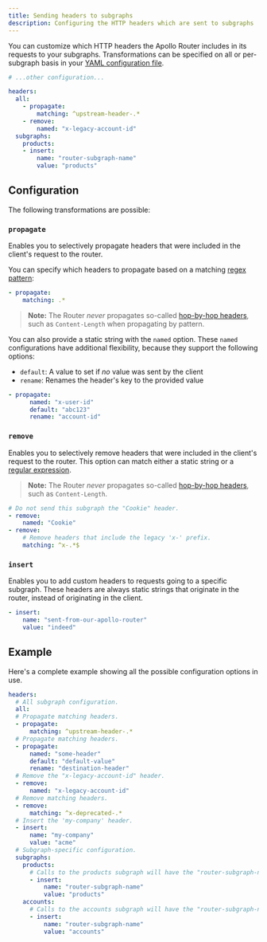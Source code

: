 ```yaml
---
title: Sending headers to subgraphs
description: Configuring the HTTP headers which are sent to subgraphs
---
```


You can customize which HTTP headers the Apollo Router includes in its requests to your subgraphs. Transformations can be specified on all or per-subgraph basis in your [YAML configuration file](#configuration-file).

```yaml{3-12}:title=config.router.yaml
# ...other configuration...

headers:
  all:
    - propagate:
        matching: ^upstream-header-.*
    - remove:
        named: "x-legacy-account-id"
  subgraphs:
    products:
    - insert:
        name: "router-subgraph-name"
        value: "products"

```

## Configuration
The following transformations are possible:

### `propagate`

Enables you to selectively propagate headers that were included in the client's request to the router.

You can specify which headers to propagate based on a matching [regex pattern](https://docs.rs/regex/latest/regex/):

```yaml
- propagate:
    matching: .*
```
> **Note:** The Router _never_ propagates so-called [hop-by-hop headers](https://developer.mozilla.org/en-US/docs/Web/HTTP/Headers#hop-by-hop_headers), such as `Content-Length` when propagating by pattern.


You can also provide a static string with the `named` option. These `named` configurations have additional flexibility, because they support the following options:

- `default`: A value to set if _no_ value was sent by the client
- `rename`: Renames the header's key to the provided value

```yaml
- propagate:
      named: "x-user-id"
      default: "abc123"
      rename: "account-id"
```

### `remove`

Enables you to selectively remove headers that were included in the client's request to the router. This option can match either a static string or a [regular expression](https://docs.rs/regex/latest/regex/).

> **Note:** The Router _never_ propagates so-called [hop-by-hop headers](https://developer.mozilla.org/en-US/docs/Web/HTTP/Headers#hop-by-hop_headers), such as `Content-Length`.

```yaml
# Do not send this subgraph the "Cookie" header.
- remove:
    named: "Cookie"
- remove:
    # Remove headers that include the legacy 'x-' prefix.
    matching: ^x-.*$
```

### `insert`

Enables you to add custom headers to requests going to a specific subgraph. These headers are always static strings that originate in the router, instead of originating in the client.

```yaml
- insert:
    name: "sent-from-our-apollo-router"
    value: "indeed"
```

## Example

Here's a complete example showing all the possible configuration options in use.

```yaml:title=config.router.yaml
headers:
  # All subgraph configuration.
  all:
  # Propagate matching headers.
  - propagate:
      matching: ^upstream-header-.*
  # Propagate matching headers.
  - propagate:
      named: "some-header"
      default: "default-value"
      rename: "destination-header"
  # Remove the "x-legacy-account-id" header.
  - remove:
      named: "x-legacy-account-id"
  # Remove matching headers.
  - remove:
      matching: ^x-deprecated-.*
  # Insert the 'my-company' header.
  - insert:
      name: "my-company"
      value: "acme"
  # Subgraph-specific configuration.
  subgraphs:
    products:
      # Calls to the products subgraph will have the "router-subgraph-name" header set to `products`.
      - insert:
          name: "router-subgraph-name"
          value: "products"
    accounts:
      # Calls to the accounts subgraph will have the "router-subgraph-name" header set to `accounts`.
      - insert:
          name: "router-subgraph-name"
          value: "accounts"
```
